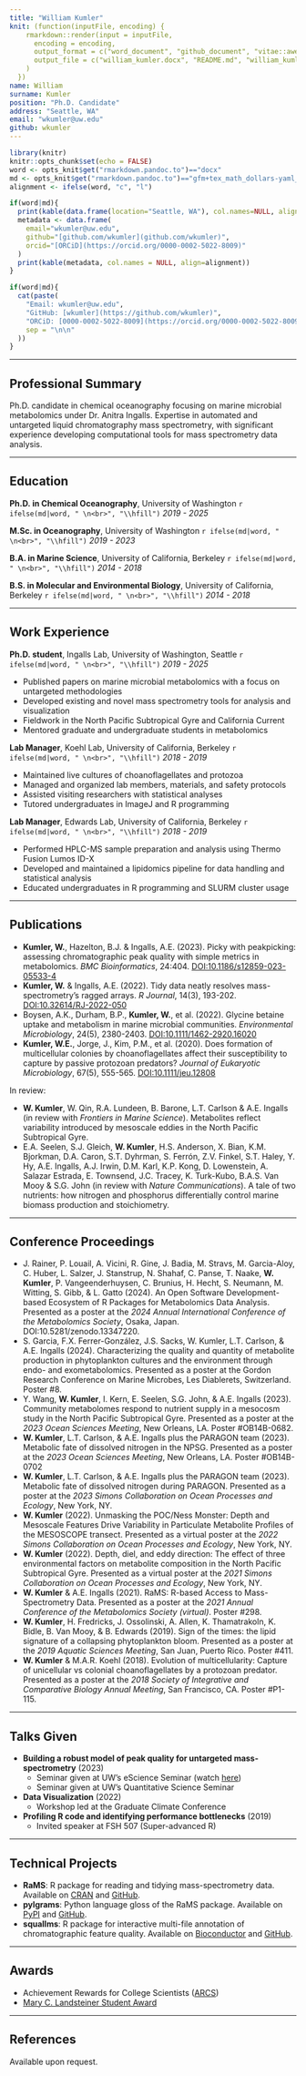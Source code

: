 ```yaml
---
title: "William Kumler"
knit: (function(inputFile, encoding) {
    rmarkdown::render(input = inputFile,
      encoding = encoding,
      output_format = c("word_document", "github_document", "vitae::awesomecv"),
      output_file = c("william_kumler.docx", "README.md", "william_kumler.pdf")
    )
  })
name: William
surname: Kumler
position: "Ph.D. Candidate"
address: "Seattle, WA"
email: "wkumler@uw.edu"
github: wkumler
---
```


```r
library(knitr)
knitr::opts_chunk$set(echo = FALSE)
word <- opts_knit$get("rmarkdown.pandoc.to")=="docx"
md <- opts_knit$get("rmarkdown.pandoc.to")=="gfm+tex_math_dollars-yaml_metadata_block"
alignment <- ifelse(word, "c", "l")
```

```r
if(word|md){
  print(kable(data.frame(location="Seattle, WA"), col.names=NULL, align = alignment))
  metadata <- data.frame(
    email="wkumler@uw.edu",
    github="[github.com/wkumler](github.com/wkumler)",
    orcid="[ORCiD](https://orcid.org/0000-0002-5022-8009)"
  )
  print(kable(metadata, col.names = NULL, align=alignment))
}
```

```r
if(word|md){
  cat(paste(
    "Email: wkumler@uw.edu",
    "GitHub: [wkumler](https://github.com/wkumler)",
    "ORCiD: [0000-0002-5022-8009](https://orcid.org/0000-0002-5022-8009)",
    sep = "\n\n"
  ))
}
```

---

## Professional Summary

Ph.D. candidate in chemical oceanography focusing on marine microbial metabolomics under Dr. Anitra Ingalls. Expertise in automated and untargeted liquid chromatography mass spectrometry, with significant experience developing computational tools for mass spectrometry data analysis.

---

## Education

**Ph.D. in Chemical Oceanography**, University of Washington `r ifelse(md|word, " \n<br>", "\\hfill")` _2019 - 2025_

**M.Sc. in Oceanography**, University of Washington `r ifelse(md|word, " \n<br>", "\\hfill")` _2019 - 2023_

**B.A. in Marine Science**, University of California, Berkeley `r ifelse(md|word, " \n<br>", "\\hfill")` _2014 - 2018_

**B.S. in Molecular and Environmental Biology**, University of California, Berkeley `r ifelse(md|word, " \n<br>", "\\hfill")` _2014 - 2018_

---

## Work Experience

**Ph.D. student**, Ingalls Lab, University of Washington, Seattle `r ifelse(md|word, " \n<br>", "\\hfill")` _2019 - 2025_

- Published papers on marine microbial metabolomics with a focus on untargeted methodologies
- Developed existing and novel mass spectrometry tools for analysis and visualization
- Fieldwork in the North Pacific Subtropical Gyre and California Current
- Mentored graduate and undergraduate students in metabolomics

**Lab Manager**, Koehl Lab, University of California, Berkeley `r ifelse(md|word, " \n<br>", "\\hfill")` _2018 - 2019_

- Maintained live cultures of choanoflagellates and protozoa
- Managed and organized lab members, materials, and safety protocols
- Assisted visiting researchers with statistical analyses
- Tutored undergraduates in ImageJ and R programming

**Lab Manager**, Edwards Lab, University of California, Berkeley `r ifelse(md|word, " \n<br>", "\\hfill")` _2018 - 2019_

- Performed HPLC-MS sample preparation and analysis using Thermo Fusion Lumos ID-X
- Developed and maintained a lipidomics pipeline for data handling and statistical analysis
- Educated undergraduates in R programming and SLURM cluster usage

---

## Publications

- **Kumler, W.**, Hazelton, B.J. & Ingalls, A.E. (2023). Picky with peakpicking: assessing chromatographic peak quality with simple metrics in metabolomics. _BMC Bioinformatics_, 24:404. [DOI:10.1186/s12859-023-05533-4](https://doi.org/10.1186/s12859-023-05533-4)
- **Kumler, W.** & Ingalls, A.E. (2022). Tidy data neatly resolves mass-spectrometry's ragged arrays. _R Journal_, 14(3), 193-202. [DOI:10.32614/RJ-2022-050](https://doi.org/10.32614/RJ-2022-050)
- Boysen, A.K., Durham, B.P., **Kumler, W.**, et al. (2022). Glycine betaine uptake and metabolism in marine microbial communities. _Environmental Microbiology_, 24(5), 2380-2403. [DOI:10.1111/1462-2920.16020](https://doi.org/10.1111/1462-2920.16020)
- **Kumler, W.E.**, Jorge, J., Kim, P.M., et al. (2020). Does formation of multicellular colonies by choanoflagellates affect their susceptibility to capture by passive protozoan predators? _Journal of Eukaryotic Microbiology_, 67(5), 555-565. [DOI:10.1111/jeu.12808](https://doi.org/10.1111/jeu.12808)

In review:

- **W. Kumler**, W. Qin, R.A. Lundeen, B. Barone, L.T. Carlson & A.E. Ingalls (in review with _Frontiers in Marine Science_). Metabolites reflect variability introduced by mesoscale eddies in the North Pacific Subtropical Gyre.
- E.A. Seelen, S.J. Gleich, **W. Kumler**, H.S. Anderson, X. Bian, K.M. Bjorkman, D.A. Caron, S.T. Dyhrman, S. Ferrón, Z.V. Finkel, S.T. Haley, Y. Hy, A.E. Ingalls, A.J. Irwin, D.M. Karl, K.P. Kong, D. Lowenstein, A. Salazar Estrada, E. Townsend, J.C. Tracey, K. Turk-Kubo, B.A.S. Van Mooy & S.G. John (in review with _Nature Communications_). A tale of two nutrients: how nitrogen and phosphorus differentially control marine biomass production and stoichiometry.

---

## Conference Proceedings

- J. Rainer, P. Louail, A. Vicini, R. Gine, J. Badia, M. Stravs, M. Garcia-Aloy, C. Huber, L. Salzer, J. Stanstrup, N. Shahaf, C. Panse, T. Naake, **W. Kumler**, P. Vangeenderhuysen, C. Brunius, H. Hecht, S. Neumann, M. Witting, S. Gibb, & L. Gatto (2024). An Open Software Development-based Ecosystem of R Packages for Metabolomics Data Analysis. Presented as a poster at the _2024 Annual International Conference of the Metabolomics Society_, Osaka, Japan. DOI:10.5281/zenodo.13347220.
- S. Garcia, F.X. Ferrer-González, J.S. Sacks, W. Kumler, L.T. Carlson, & A.E. Ingalls (2024). Characterizing the quality and quantity of metabolite production in phytoplankton cultures and the environment through endo- and exometabolomics. Presented as a poster at the Gordon Research Conference on Marine Microbes, Les Diablerets, Switzerland. Poster #8.
- Y. Wang, **W. Kumler**, I. Kern, E. Seelen, S.G. John, & A.E. Ingalls (2023). Community metabolomes respond to nutrient supply in a mesocosm study in the North Pacific Subtropical Gyre. Presented as a poster at the _2023 Ocean Sciences Meeting_, New Orleans, LA. Poster #OB14B-0682.
- **W. Kumler**, L.T. Carlson, & A.E. Ingalls plus the PARAGON team (2023). Metabolic fate of dissolved nitrogen in the NPSG. Presented as a poster at the _2023 Ocean Sciences Meeting_, New Orleans, LA. Poster #OB14B-0702
- **W. Kumler**, L.T. Carlson, & A.E. Ingalls plus the PARAGON team (2023). Metabolic fate of dissolved nitrogen during PARAGON. Presented as a poster at the _2023 Simons Collaboration on Ocean Processes and Ecology_, New York, NY.
- **W. Kumler** (2022). Unmasking the POC/Ness Monster: Depth and Mesoscale Features Drive Variability in Particulate Metabolite Profiles of the MESOSCOPE transect. Presented as a virtual poster at the _2022 Simons Collaboration on Ocean Processes and Ecology_, New York, NY.
- **W. Kumler** (2022). Depth, diel, and eddy direction: The effect of three environmental factors on metabolite composition in the North Pacific Subtropical Gyre. Presented as a virtual poster at the _2021 Simons Collaboration on Ocean Processes and Ecology_, New York, NY.
- **W. Kumler** & A.E. Ingalls (2021). RaMS: R-based Access to Mass-Spectrometry Data. Presented as a poster at the _2021 Annual Conference of the Metabolomics Society (virtual)_. Poster #298.
- **W. Kumler**, H. Fredricks, J. Ossolinski, A. Allen, K. Thamatrakoln, K. Bidle, B. Van Mooy, & B. Edwards (2019). Sign of the times: the lipid signature of a collapsing phytoplankton bloom. Presented as a poster at the _2019 Aquatic Sciences Meeting_, San Juan, Puerto Rico. Poster #411.
- **W. Kumler** & M.A.R. Koehl (2018). Evolution of multicellularity: Capture of unicellular vs colonial choanoflagellates by a protozoan predator. Presented as a poster at the _2018 Society of Integrative and Comparative Biology Annual Meeting_, San Francisco, CA. Poster #P1-115.

---

## Talks Given

- **Building a robust model of peak quality for untargeted mass-spectrometry** (2023)  
    - Seminar given at UW's eScience Seminar (watch [here](https://www.youtube.com/watch?v=fNtp53o1wqQ&ab_channel=UWeScienceInstitute))
    - Seminar given at UW's Quantitative Science Seminar

- **Data Visualization** (2022)  
    - Workshop led at the Graduate Climate Conference

- **Profiling R code and identifying performance bottlenecks** (2019)  
    - Invited speaker at FSH 507 (Super-advanced R)

---

## Technical Projects

- **RaMS**: R package for reading and tidying mass-spectrometry data. Available on [CRAN](https://cran.r-project.org/package=RaMS) and [GitHub](https://github.com/wkumler/RaMS).
- **pylgrams**: Python language gloss of the RaMS package. Available on [PyPI](https://pypi.org/project/pylgrams/) and [GitHub](https://github.com/wkumler/pylgrams).
- **squallms**: R package for interactive multi-file annotation of chromatographic feature quality. Available on [Bioconductor](https://bioconductor.org/packages/devel/bioc/html/squallms.html) and [GitHub](https://github.com/wkumler/squallms).

---

## Awards

- Achievement Rewards for College Scientists ([ARCS](https://www.arcsfoundation.org/))
- [Mary C. Landsteiner Student Award](https://www.ocean.washington.edu/story/Mary_LandsteinerScholar)

---

## References

Available upon request.

